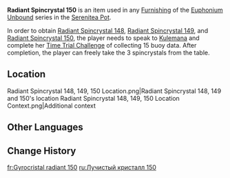 {{Item Infobox
|id           = 141250
|image        = Item Radiant Spincrystal.png
|type         = Adventure Items
|group        = Radiant Spincrystals
|group2       = Natlan Spincrystals
|quality      = 4
|invCategory  = Precious Items
|description  = This wondrous crystal contains a certain rhythm, like something beautiful woven from delicate silk. These items can be found throughout the mainland or from merchants who collect curios. The tune held within this crystal can be revivified in your [[Serenitea Pot]] using either "[[Euphonium Unbound: Winding]]" or "[[Euphonium Unbound: Soaring]]." The tune contained within this [[Radiant Spincrystal]] is a mysterious melody from [[Natlan]].
|source1      = [[Atocpan]]
|track        = 
}}
'''Radiant Spincrystal 150''' is an item used in any [[Furnishing]] of the [[Euphonium Unbound]] series in the [[Serenitea Pot]].

In order to obtain [[Radiant Spincrystal 148]], [[Radiant Spincrystal 149]], and [[Radiant Spincrystal 150]], the player needs to speak to [[Kulemana]] and complete her [[Time Trial Challenge]] of collecting 15 buoy data. After completion, the player can freely take the 3 spincrystals from the table. 

==Location==
<gallery>
Radiant Spincrystal 148, 149, 150 Location.png|Radiant Spincrystal 148, 149 and 150's location
Radiant Spincrystal 148, 149, 150 Location Context.png|Additional context
</gallery>

==Other Languages==
{{Other Languages|default_hidden=1
|en       = Radiant Spincrystal 150
|zhs      = 旋曜玉帛・其一百五十
|zhs_rm   = 
|zht      = 旋曜玉帛・其一百五十
|zht_rm   = 
|zh_tl    = 
|ja       = 旋曜玉帛・150
|ja_rm    = 
|ja_tl    = 
|ko       = 빛나는 결정・150
|ko_tl    = 
|es       = Girocristal radiante (150)
|es_tl    = 
|fr       = Gyrocristal radiant 150
|fr_tl    = 
|ru       = Лучистый кристалл 150
|ru_tl    = 
|th       = 
|vi       = Ngọc Thạch Âm Vang 150
|vi_tl    = 
|de       = Strahlender Drehkristall CL
|de_tl    = 
|id       = Radiant Spincrystal 150
|pt       = Cristal Rodopiante Radiante 150
|pt_tl    = 
|tr       = Parlak Burgu Kristal 150
|tr_tl    = 
|it       = Voltacristallo radioso 150
|it_tl    = 
}}

==Change History==
{{Change History|5.5}}

[[fr:Gyrocristal radiant 150]]
[[ru:Лучистый кристалл 150]]